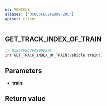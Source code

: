 ```yaml
---
ns: VEHICLE
aliases: ["0x865FEC2FA899F29C"]
apiset: client
---
```

## GET_TRACK_INDEX_OF_TRAIN

```c
// 0x865FEC2FA899F29C
int GET_TRACK_INDEX_OF_TRAIN(Vehicle train);
```


## Parameters
* **train**:

## Return value